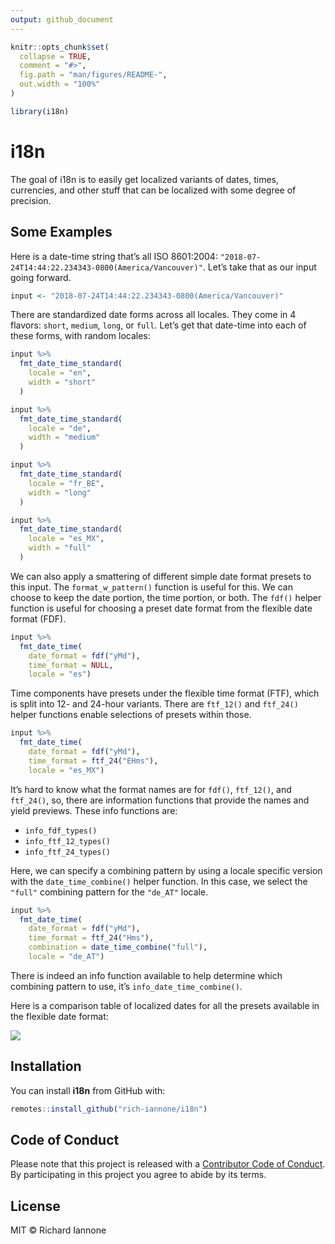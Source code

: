 ```yaml
---
output: github_document
---
```


<!-- README.md is generated from README.Rmd. Please edit that file -->

```r
knitr::opts_chunk$set(
  collapse = TRUE,
  comment = "#>",
  fig.path = "man/figures/README-",
  out.width = "100%"
)
```

```r
library(i18n)
```


# i18n

The goal of i18n is to easily get localized variants of dates, times, currencies, and other stuff that can be localized with some degree of precision.

## Some Examples

Here is a date-time string that's all ISO 8601:2004: `"2018-07-24T14:44:22.234343-0800(America/Vancouver)"`. Let's take that as our input going forward.

```r
input <- "2018-07-24T14:44:22.234343-0800(America/Vancouver)"
```

There are standardized date forms across all locales. They come in 4 flavors: `short`, `medium`, `long`, or `full`. Let's get that date-time into each of these forms, with random locales:

```r
input %>%
  fmt_date_time_standard(
    locale = "en",
    width = "short"
  )
```

```r
input %>%
  fmt_date_time_standard(
    locale = "de",
    width = "medium"
  )
```

```r
input %>%
  fmt_date_time_standard(
    locale = "fr_BE",
    width = "long"
  )
```

```r
input %>%
  fmt_date_time_standard(
    locale = "es_MX",
    width = "full"
  )
```

We can also apply a smattering of different simple date format presets to this input. The `format_w_pattern()` function is useful for this. We can choose to keep the date portion, the time portion, or both. The `fdf()` helper function is useful for choosing a preset date format from the flexible date format (FDF).

```r
input %>%
  fmt_date_time(
    date_format = fdf("yMd"),
    time_format = NULL,
    locale = "es")
```

Time components have presets under the flexible time format (FTF), which is split into 12- and 24-hour variants. There are `ftf_12()` and `ftf_24()` helper functions enable selections of presets within those.

```r
input %>%
  fmt_date_time(
    date_format = fdf("yMd"),
    time_format = ftf_24("EHms"),
    locale = "es_MX")
```

It's hard to know what the format names are for `fdf()`, `ftf_12()`, and `ftf_24()`, so, there are information functions that provide the names and yield previews. These info functions are: 

- `info_fdf_types()`
- `info_ftf_12_types()`
- `info_ftf_24_types()`

Here, we can specify a combining pattern by using a locale specific version with the `date_time_combine()` helper function. In this case, we select the `"full"` combining pattern for the `"de_AT"` locale.

```r
input %>%
  fmt_date_time(
    date_format = fdf("yMd"),
    time_format = ftf_24("Hms"),
    combination = date_time_combine("full"),
    locale = "de_AT")
```

There is indeed an info function available to help determine which combining pattern to use, it's `info_date_time_combine()`.

Here is a comparison table of localized dates for all the presets available in the flexible date format:

<img src="man/figures/i18n_tbl.png">

## Installation

You can install **i18n** from GitHub with:

``` r
remotes::install_github("rich-iannone/i18n")
```

## Code of Conduct

Please note that this project is released with a [Contributor Code of Conduct](CODE_OF_CONDUCT.md). By participating in this project you agree to abide by its terms.

## License

MIT &copy; Richard Iannone
